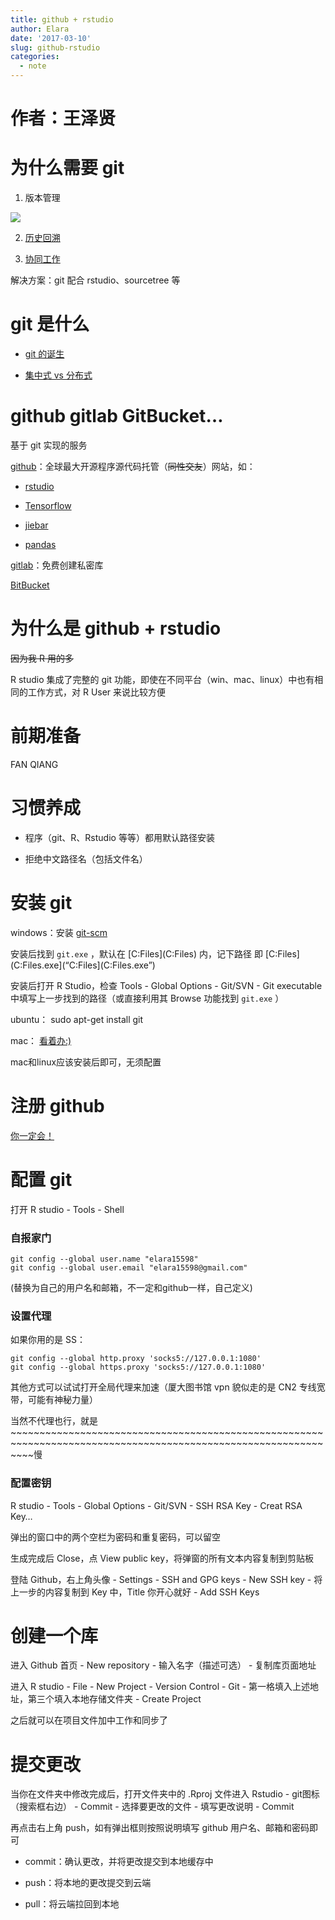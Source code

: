 ```yaml
---
title: github + rstudio
author: Elara
date: '2017-03-10'
slug: github-rstudio
categories:
  - note
---
```


# 作者：王泽贤

# 为什么需要 git

1. 版本管理

![](http://www.liaoxuefeng.com/files/attachments/0013848606651673ff1c83932d249118bf8fd5c58c15ca2000/0)

2. [历史回溯](https://github.com/elara7/R-in-SOE/commits/master)

3. [协同工作](https://github.com/rstudio/tensorflow/commits/master)

解决方案：git 配合 rstudio、sourcetree 等

# git 是什么

- [git 的诞生](http://www.liaoxuefeng.com/wiki/0013739516305929606dd18361248578c67b8067c8c017b000/00137402760310626208b4f695940a49e5348b689d095fc000])

- [集中式 vs 分布式](http://www.liaoxuefeng.com/wiki/0013739516305929606dd18361248578c67b8067c8c017b000/001374027586935cf69c53637d8458c9aec27dd546a6cd6000)

# github gitlab GitBucket...

基于 git 实现的服务

[github](https://github.com/)：全球最大开源程序源代码托管（~~同性交友~~）网站，如：

- [rstudio](https://github.com/rstudio)

- [Tensorflow](https://github.com/tensorflow)

- [jiebar](https://github.com/qinwf/jiebaR)

- [pandas](https://github.com/pandas-dev/pandas)

[gitlab](https://gitlab.com/)：免费创建私密库

[BitBucket](https://bitbucket.org/)

# 为什么是 github + rstudio

~~因为我 R 用的多~~

R studio 集成了完整的 git 功能，即使在不同平台（win、mac、linux）中也有相同的工作方式，对 R User 来说比较方便

# 前期准备

FAN QIANG

# 习惯养成

- 程序（git、R、Rstudio 等等）都用默认路径安装

- 拒绝中文路径名（包括文件名）

# 安装 git

windows：安装 [git-scm](https://git-scm.com/)

安装后找到 `git.exe` ，默认在 [C:\Program Files\Git\bin\](C:\Program Files\Git\bin\) 内，记下路径
即 [C:\Program Files\Git\bin\](C:\Program Files\Git\bin\git.exe]("C:\Program Files\Git\bin\](C:\Program Files\Git\bin\git.exe")

安装后打开 R Studio，检查 Tools - Global Options - Git/SVN -  Git executable 中填写上一步找到的路径（或直接利用其 Browse 功能找到 `git.exe` ）

ubuntu： sudo apt-get install git

mac： [看着办:)](www.google.com)

mac和linux应该安装后即可，无须配置

# 注册 github

[你一定会！](https://github.com/)

# 配置 git

打开 R studio - Tools - Shell

### 自报家门

```
git config --global user.name "elara15598"
git config --global user.email "elara15598@gmail.com"
```

(替换为自己的用户名和邮箱，不一定和github一样，自己定义)

### 设置代理

如果你用的是 SS：

```
git config --global http.proxy 'socks5://127.0.0.1:1080' 
git config --global https.proxy 'socks5://127.0.0.1:1080'
```

其他方式可以试试打开全局代理来加速（厦大图书馆 vpn 貌似走的是 CN2 专线宽带，可能有神秘力量）

当然不代理也行，就是~~~~~~~~~~~~~~~~~~~~~~~~~~~~~~~~~~~~~~~~~~~~~~~~~~~~~~~~~~~~~~~~~~~~~~~~~~~~~~~~~~~~~~~~~~~~~~~~~~~~~~~~~~~~~~~~慢

### 配置密钥

R studio - Tools - Global Options - Git/SVN - SSH RSA Key - Creat RSA Key... 

弹出的窗口中的两个空栏为密码和重复密码，可以留空

生成完成后 Close，点 View public key，将弹窗的所有文本内容复制到剪贴板

登陆 Github，右上角头像 - Settings - SSH and GPG keys - New SSH key - 将上一步的内容复制到 Key 中，Title 你开心就好 - Add SSH Keys

# 创建一个库

进入 Github 首页 - New repository - 输入名字（描述可选） - 复制库页面地址

进入 R studio - File - New Project - Version Control - Git - 第一格填入上述地址，第三个填入本地存储文件夹 - Create Project 

之后就可以在项目文件加中工作和同步了

# 提交更改

当你在文件夹中修改完成后，打开文件夹中的 .Rproj 文件进入 Rstudio - git图标（搜索框右边） - Commit - 选择要更改的文件 - 填写更改说明 - Commit

再点击右上角 push，如有弹出框则按照说明填写 github 用户名、邮箱和密码即可

- commit：确认更改，并将更改提交到本地缓存中

- push：将本地的更改提交到云端

- pull：将云端拉回到本地


